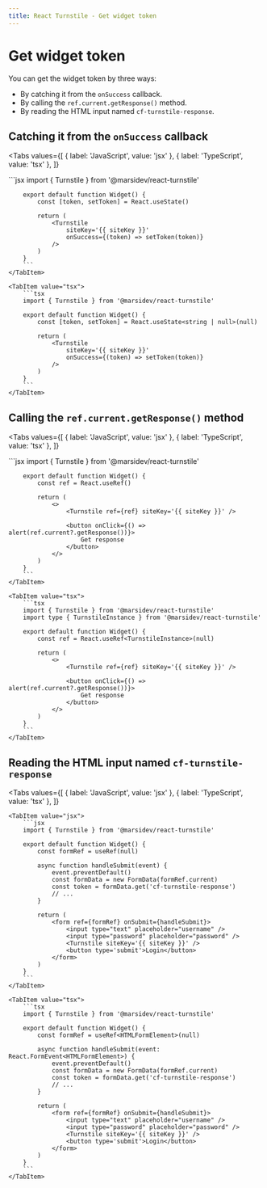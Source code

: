 ```yaml
---
title: React Turnstile - Get widget token
---
```


# Get widget token

You can get the widget token by three ways:

- By catching it from the `onSuccess` callback.
- By calling the `ref.current.getResponse()` method.
- By reading the HTML input named `cf-turnstile-response`.

## Catching it from the `onSuccess` callback

<Tabs
  values={[
    { label: 'JavaScript', value: 'jsx' },
    { label: 'TypeScript', value: 'tsx' },
  ]}
>
  <TabItem value="jsx">
		```jsx
		import { Turnstile } from '@marsidev/react-turnstile'

		export default function Widget() {
			const [token, setToken] = React.useState()

			return (
				<Turnstile
					siteKey='{{ siteKey }}'
					onSuccess={(token) => setToken(token)}
				/>
			)
		}
		```
	</TabItem>

	<TabItem value="tsx">
		```tsx
		import { Turnstile } from '@marsidev/react-turnstile'

		export default function Widget() {
			const [token, setToken] = React.useState<string | null>(null)

			return (
				<Turnstile
					siteKey='{{ siteKey }}'
					onSuccess={(token) => setToken(token)}
				/>
			)
		}
		```
	</TabItem>
</Tabs>

## Calling the `ref.current.getResponse()` method

<Tabs
  values={[
    { label: 'JavaScript', value: 'jsx' },
    { label: 'TypeScript', value: 'tsx' },
  ]}
>
  <TabItem value="jsx">
		```jsx
		import { Turnstile } from '@marsidev/react-turnstile'

		export default function Widget() {
			const ref = React.useRef()

			return (
				<>
					<Turnstile ref={ref} siteKey='{{ siteKey }}' />

					<button onClick={() => alert(ref.current?.getResponse())}>
						Get response
					</button>
				</>
			)
		}
		```
	</TabItem>

	<TabItem value="tsx">
		```tsx
		import { Turnstile } from '@marsidev/react-turnstile'
		import type { TurnstileInstance } from '@marsidev/react-turnstile'

		export default function Widget() {
			const ref = React.useRef<TurnstileInstance>(null)

			return (
				<>
					<Turnstile ref={ref} siteKey='{{ siteKey }}' />

					<button onClick={() => alert(ref.current?.getResponse())}>
						Get response
					</button>
				</>
			)
		}
		```
	</TabItem>
</Tabs>

## Reading the HTML input named `cf-turnstile-response`

<Tabs
	values={[
		{ label: 'JavaScript', value: 'jsx' },
		{ label: 'TypeScript', value: 'tsx' },
	]}
>
	<TabItem value="jsx">
		```jsx
		import { Turnstile } from '@marsidev/react-turnstile'

		export default function Widget() {
			const formRef = useRef(null)

			async function handleSubmit(event) {
				event.preventDefault()
				const formData = new FormData(formRef.current)
				const token = formData.get('cf-turnstile-response')
				// ...
			}

			return (
				<form ref={formRef} onSubmit={handleSubmit}>
					<input type="text" placeholder="username" />
					<input type="password" placeholder="password" />
					<Turnstile siteKey='{{ siteKey }}' />
					<button type='submit'>Login</button>
				</form>
			)
		}
		```
	</TabItem>

	<TabItem value="tsx">
		```tsx
		import { Turnstile } from '@marsidev/react-turnstile'

		export default function Widget() {
			const formRef = useRef<HTMLFormElement>(null)

			async function handleSubmit(event: React.FormEvent<HTMLFormElement>) {
				event.preventDefault()
				const formData = new FormData(formRef.current)
				const token = formData.get('cf-turnstile-response')
				// ...
			}

			return (
				<form ref={formRef} onSubmit={handleSubmit}>
					<input type="text" placeholder="username" />
					<input type="password" placeholder="password" />
					<Turnstile siteKey='{{ siteKey }}' />
					<button type='submit'>Login</button>
				</form>
			)
		}
		```
	</TabItem>
</Tabs>
